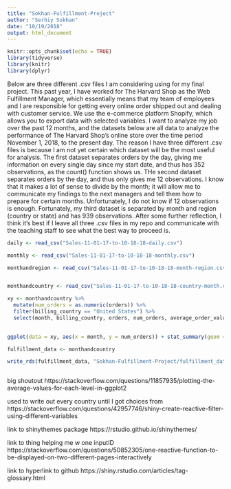 ```yaml
---
title: "Sokhan-Fulfillment-Project"
author: "Serhiy Sokhan"
date: "10/19/2018"
output: html_document
---
```


```r
knitr::opts_chunk$set(echo = TRUE)
library(tidyverse)
library(knitr)
library(dplyr)
```

Below are three different .csv files I am considering using for my final project.  This past year, I have worked for The Harvard Shop as the Web Fulfillment Manager, which essentially means that my team of employees and I are responsible for getting every online order shipped out and dealing with customer service.  We use the e-commerce platform Shopify, which allows you to export data with selected variables.  I want to analyze my job over the past 12 months, and the datasets below are all data to analyze the performance of The Harvard Shop's online store over the time period November 1, 2018, to the present day.  The reason I have three different .csv files is because I am not yet certain which dataset will be the most useful for analysis.  The first dataset separates orders by the day, giving me information on every single day since my start date, and thus has 352 observations, as the count() function shows us.  THe second dataset separates orders by the day, and thus only gives me 12 observations.  I know that it makes a lot of sense to divide by the month; it will allow me to communicate my findings to the next managers and tell them how to prepare for certain months.  Unfortunately, I do not know if 12 observations is enough.  Fortunately, my third dataset is separated by month and region (country or state) and has 939 observations.  After some further reflection, I think it's best if I leave all three .csv files in my repo and communicate with the teaching staff to see what the best way to proceed is.  
```r

daily <- read_csv("Sales-11-01-17-to-10-18-18-daily.csv") 

monthly <- read_csv("Sales-11-01-17-to-10-18-18-monthly.csv") 

monthandregion <- read_csv("Sales-11-01-17-to-10-18-18-month-region.csv") 


monthandcountry <- read_csv("Sales-11-01-17-to-10-18-18-country-month.csv")

xy <- monthandcountry %>%
  mutate(num_orders = as.numeric(orders)) %>%
  filter(billing_country == "United States") %>%
  select(month, billing_country, orders, num_orders, average_order_value) 
  

ggplot(data = xy, aes(x = month, y = num_orders)) + stat_summary(geom = "bar")

fulfillment_data <- monthandcountry

write_rds(fulfillment_data, "Sokhan-Fulfillment-Project/fulfillment_data.rds")



```
big shoutout https://stackoverflow.com/questions/11857935/plotting-the-average-values-for-each-level-in-ggplot2

used to write out every country until I got choices from https://stackoverflow.com/questions/42957746/shiny-create-reactive-filter-using-different-variables

link to shinythemes package
https://rstudio.github.io/shinythemes/

link to thing helping me w one inputID
https://stackoverflow.com/questions/50852305/one-reactive-function-to-be-displayed-on-two-different-pages-interactively

link to hyperlink to github
https://shiny.rstudio.com/articles/tag-glossary.html